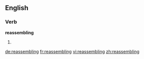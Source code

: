 ==English==

===Verb===
'''reassembling'''

# {{present participle of|reassemble}}

[[de:reassembling]]
[[fr:reassembling]]
[[vi:reassembling]]
[[zh:reassembling]]